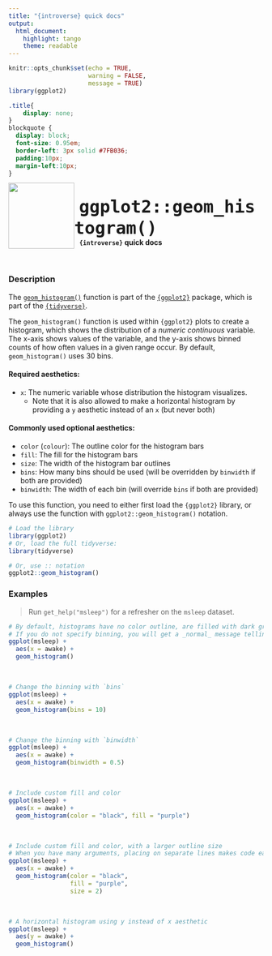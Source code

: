 ```yaml
---
title: "{introverse} quick docs"
output: 
  html_document:
    highlight: tango
    theme: readable
---
```



```r
knitr::opts_chunk$set(echo = TRUE, 
                      warning = FALSE, 
                      message = TRUE)
library(ggplot2)
```

```css
.title{
    display: none;
}
blockquote {
  display: block;
  font-size: 0.95em;
  border-left: 3px solid #7FB036;
  padding:10px;
  margin-left:10px;
}
```

<div>
<br>
 <img src = "logo.png" style = "float:left;height:130px;margin-top:-20px;">
 <span style = "font-weight:bold;font-size:40px;"> 
  &nbsp;<code>ggplot2::geom_histogram()</code>
 </span>
 <br>
 <b>&nbsp;&nbsp;&nbsp;<code>{introverse}</code> quick docs</b>
</div>
<br>

### Description

The [`geom_histogram()`](https://ggplot2.tidyverse.org/reference/geom_histogram.html) function is part of the [`{ggplot2}`](https://ggplot2.tidyverse.org/) package, which is part of the [`{tidyverse}`](https://www.tidyverse.org/).

The `geom_histogram()` function is used within `{ggplot2}` plots to create a histogram, which shows the distribution of a _numeric continuous_ variable. The x-axis shows values of the variable, and the y-axis shows binned counts of how often values in a given range occur. By default, `geom_histogram()` uses 30 bins.

#### Required aesthetics:

+ `x`: The numeric variable whose distribution the histogram visualizes. 
  + Note that it is also allowed to make a horizontal histogram by providing a `y` aesthetic instead of an `x` (but never both)

#### Commonly used optional aesthetics:

+ `color` (`colour`): The outline color for the histogram bars
+ `fill`: The fill for the histogram bars
+ `size`: The width of the histogram bar outlines
+ `bins`: How many bins should be used (will be overridden by `binwidth` if both are provided)
+ `binwidth`: The width of each bin (will override `bins` if both are provided)

<!-- Add the following if the topic is a function that does NOT come with base R, and uncomment/fill in the subsequent multiline HTML comment: -->
To use this function, you need to either first load the `{ggplot2}` library, or always use the function with `ggplot2::geom_histogram()` notation.

```r
# Load the library
library(ggplot2)
# Or, load the full tidyverse:
library(tidyverse)

# Or, use :: notation
ggplot2::geom_histogram()
```



### Examples

> Run `get_help("msleep")` for a refresher on the `msleep` dataset.

```r
# By default, histograms have no color outline, are filled with dark gray, and use 30 bins
# If you do not specify binning, you will get a _normal_ message telling you 30 were chosen
ggplot(msleep) + 
  aes(x = awake) + 
  geom_histogram()
```

<br>

```r
# Change the binning with `bins`
ggplot(msleep) + 
  aes(x = awake) + 
  geom_histogram(bins = 10)
```

<br>

```r
# Change the binning with `binwidth`
ggplot(msleep) + 
  aes(x = awake) + 
  geom_histogram(binwidth = 0.5)
```

<br>

```r
# Include custom fill and color
ggplot(msleep) + 
  aes(x = awake) + 
  geom_histogram(color = "black", fill = "purple")
```


<br>

```r
# Include custom fill and color, with a larger outline size
# When you have many arguments, placing on separate lines makes code easier to read and work with
ggplot(msleep) + 
  aes(x = awake) + 
  geom_histogram(color = "black", 
                 fill = "purple", 
                 size = 2)
```



<br>

```r
# A horizontal histogram using y instead of x aesthetic
ggplot(msleep) + 
  aes(y = awake) + 
  geom_histogram()
```


